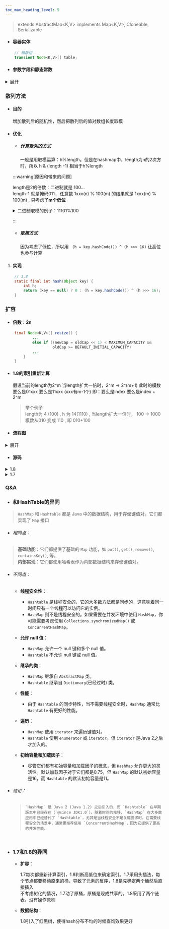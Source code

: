 ```yaml
---
toc_max_heading_level: 5
---
```

> extends AbstractMap\<K,V> implements Map\<K,V>, Cloneable, Serializable

* #### 容器实体

```java
    // 桶数组
    transient Node<K,V>[] table;
```

* #### 参数字段和静态常数

<details>

<summary>展开</summary>

* ###### loadFactor

  * 负载因子，默认0.75
  * 负载因子越高时间效率越低，空间效率越高
  * 表示预期的每个桶的元素的平均数量
  * 因为hash会发生碰撞、分布不均匀，如果这个值接近1，那就说明有些桶的元素大于1，需要用到链表或者树，查询效率就不是O(1)了
* ###### tableLength

  * 桶数组（表）的长度
* ###### threshold

  * 当前允许最大的容量（节点的个数）：tableLength*loadFactor
* ###### size

  * 键值对，节点个数
* ###### modCount

  * 记录HashMap内部结构发生变化的次数
* ###### DEFAULT_LOAD_FACTOR = 0.75f

  * 默认负载因子，当元素个数大于0.75*桶长度时扩容
* ###### TREEIFY_THRESHOLD = 8

  * 链表树化的阈值，桶的元素大于8树化
* ###### DEFAULT_INITIAL_CAPACITY = 1 \<< 4; // aka 16

  * 初始化的桶长度：16
* ###### MIN_TREEIFY_CAPACITY = 64;

  * 最小树化容量，树化时如果桶长度\<64要先扩容，不树化，防止出现很长的桶

</details>

### 散列方法

* #### 目的

   增加散列后的随机性，然后把散列后的值对数组长度取模
* #### 优化


  * ##### 计算散列的方式

     一般是用取模运算：h%length。但是在hashmap中，length为n的2次方时，所以 h & (length -1) 相当于h%length

   :::warning[原因和带来的问题]

   length是2的倍数：二进制就是 100...  
   length-1 就是掩码011...
   任意数 1xxx(n) % 100(m) 的结果就是 1xxx(m) % 100(m) , 只考虑了**m个低位**

   <details>

   <summary>二进制取模的例子：11101%100 </summary>


   * 从左侧开始，找到一个大于或等于除数 100 的数字。在这里，我们首先考虑 111。



  * 将 111 除以 100。结果为 1，余数为 11。



  * 将下一个位数 0 拉下来，得到 110。



  * 再次将 110 除以 100。结果为 1，余数为 10。



  * 最后，将最后一个位数 1 拉下来，得到 101。



  * 将 101 除以 100。结果为 1，余数为 1。


   </details>

   :::

  * ##### 取模方式
     因为考虑了低位，所以用 ` (h = key.hashCode()) ^ (h >>> 16)` 让高位也参与计算


1. #### 实现

```java
    // 1.8
    static final int hash(Object key) {
        int h;
        return (key == null) ? 0 : (h = key.hashCode()) ^ (h >>> 16);
    }
```

### 扩容

* #### 倍数：2n

```java
    final Node<K,V>[] resize() {
            ...
            else if ((newCap = oldCap << 1) < MAXIMUM_CAPACITY &&
                     oldCap >= DEFAULT_INITIAL_CAPACITY)
            ...
        }
    }
```

* #### 1.8的索引重新计算
  假设当前的length为2^m
  当length扩大一倍时，2^m -> 2^(m+1)
  此时的模数要么是01xxx 要么是11xxx  (xxx有m-1个)
  即：要么是index 要么是index + 2^m
  > 举个例子  
  length为 4 (100) , h 为 14(1110) , 当length扩大一倍时， 100 -> 1000  
  模数从010 变成 110 , 即 010+100

* #### 流程图

<details>

<summary>展开</summary>

```mermaid
graph TD
    A[开始resize]
    B[设置新桶数组容量和新的扩容阈值]
    C[将新容量设为当前容量的两倍]
    D[使用新的容量创建新的节点数组]
    E[遍历旧数组中的每个桶]
    F[确定高低位并且生成两个新桶]
    G[将元素放入新数组对应位置]

    A --> B
    B --> C
    C --> D
    D --> E
    E --> F
    F --> G

```

</details>

* #### 源码

<details>
    <summary>1.8</summary>

```java
    /**
     * @from 1.8
     * Initializes or doubles table size.  If null, allocates in
     * accord with initial capacity target held in field threshold.
     * Otherwise, because we are using power-of-two expansion, the
     * elements from each bin must either stay at same index, or move
     * with a power of two offset in the new table.
     *
     * @return the table
     */
    final Node<K,V>[] resize() {
        // 先确定下来 newCap 和 newThr
        // newCap:扩容之后table数组大小
        // newThr:下次需要扩容table时数组大小 (new threshold)
        Node<K,V>[] oldTab = table;
        int oldCap = (oldTab == null) ? 0 : oldTab.length;
        int oldThr = threshold;
        int newCap, newThr = 0;
        if (oldCap > 0) {
            if (oldCap >= MAXIMUM_CAPACITY) {
                threshold = Integer.MAX_VALUE;
                return oldTab;
            }
            else if ((newCap = oldCap << 1) < MAXIMUM_CAPACITY &&
                     oldCap >= DEFAULT_INITIAL_CAPACITY)
                newThr = oldThr << 1; // double threshold
        }
        else if (oldThr > 0) // initial capacity was placed in threshold
            newCap = oldThr;
        else {               // zero initial threshold signifies using defaults
            newCap = DEFAULT_INITIAL_CAPACITY;
            newThr = (int)(DEFAULT_LOAD_FACTOR * DEFAULT_INITIAL_CAPACITY);
        }
        if (newThr == 0) {
            float ft = (float)newCap * loadFactor;
            newThr = (newCap < MAXIMUM_CAPACITY && ft < (float)MAXIMUM_CAPACITY ?
                      (int)ft : Integer.MAX_VALUE);
        }
        threshold = newThr;
        @SuppressWarnings({"rawtypes","unchecked"})
        // 产生新的桶数组
        Node<K,V>[] newTab = (Node<K,V>[])new Node[newCap];
        table = newTab;
        if (oldTab != null) {
            //遍历旧桶
            for (int j = 0; j < oldCap; ++j) {
                Node<K,V> e;
                //找到每个桶，遍历桶（链表或者树）
                if ((e = oldTab[j]) != null) {
                    oldTab[j] = null;
                    //桶里只有一个元素
                    if (e.next == null)
                        newTab[e.hash & (newCap - 1)] = e;
                    //树的情况
                    else if (e instanceof TreeNode)
                        ((TreeNode<K,V>)e).split(this, newTab, j, oldCap);
                    else { // preserve order
                        // 低位桶
                        Node<K,V> loHead = null, loTail = null;
                        // 高位桶
                        Node<K,V> hiHead = null, hiTail = null;
                        Node<K,V> next;
                        // 1.8 不会对原桶做操作
                        do {
                            next = e.next;
                            // 判断是高位还是低位，oldCap二进制只有一个1，就判断hash的那一位是不是1
                            if ((e.hash & oldCap) == 0) {
                                // 尾插法，原桶遍历完就可以确定两个桶了
                                if (loTail == null)
                                    loHead = e;
                                else
                                    loTail.next = e;
                                loTail = e;
                            }
                            else {
                                if (hiTail == null)
                                    hiHead = e;
                                else
                                    hiTail.next = e;
                                hiTail = e;
                            }
                        } while ((e = next) != null);
                        // 插入两个高低位的桶
                        if (loTail != null) {
                            loTail.next = null;
                            newTab[j] = loHead;
                        }
                        if (hiTail != null) {
                            hiTail.next = null;
                            newTab[j + oldCap] = hiHead;
                        }
                    }
                }
            }
        }
        return newTab;
    }

```

</details>

<details>
    <summary>1.7</summary>

```java
    /**
     *@from 1.7
     * Transfers all entries from current table to newTable.
     * 头插法
     */
    void transfer(Entry[] newTable, boolean rehash) {
        int newCapacity = newTable.length;
        //  table 以及每个桶 是线程共享的
        for (Entry<K,V> e : table) {
            while(null != e) {
                //取出下一个
                Entry<K,V> next = e.next;
                //这个地方e.next 可能会变，因为原桶的head会一个一个变少
                if (rehash) {
                    e.hash = null == e.key ? 0 : hash(e.key);
                }
                //计算当前的index
                int i = indexFor(e.hash, newCapacity);
                //把找到的桶放到当前的下一个
                e.next = newTable[i];
                // 把当前拼接的桶放到预期位置
                newTable[i] = e;
                e = next;
            }
        }
    }
```

</details>

### Q&A

* ### 和HashTable的异同

> `HashMap` 和 `Hashtable` 都是 Java 中的数据结构，用于存储键值对。它们都实现了 `Map` 接口

  * ###### 相同点：
  
   >  **基础功能**：它们都提供了基础的 `Map` 功能，如 `put()`, `get()`, `remove()`, `containsKey()`, 等。  
      **内部实现**：它们都使用哈希表作为内部数据结构来存储键值对。
    
  * ###### 不同点：
  
    * **线程安全性**：
  
      - `Hashtable` 是线程安全的，它的大多数方法都是同步的，这意味着同一时间只有一个线程可以访问它的实例。
      - `HashMap` 则不是线程安全的。如果需要在并发环境中使用 `HashMap`，你可能需要考虑使用 `Collections.synchronizedMap()` 或 `ConcurrentHashMap`。
    * **允许 null 值**：
  
        - `HashMap` 允许一个 null 键和多个 null 值。
        - `Hashtable` 不允许 null 键或 null 值。
    * **继承的类**：
  
        - `HashMap` 继承自 `AbstractMap` 类。
        - `Hashtable` 继承自 `Dictionary`(已经过时) 类。
    * **性能**：
  
        - 由于 `Hashtable` 的同步特性，当不需要线程安全时，`HashMap` 通常比 `Hashtable` 有更好的性能。
    * **遍历**：
  
        - `HashMap` 使用 `iterator` 来遍历键值对。
        - `Hashtable` 使用 `enumerator` 或 `iterator`。但 `iterator` 是Java 2之后才加入的。
    * **初始容量和加载因子**：
  
        -   尽管它们都有初始容量和加载因子的概念，但 `HashMap` 允许更大的灵活性。默认加载因子对于它们都是0.75，但 `HashMap` 的默认初始容量是16，而 `Hashtable` 的默认初始容量是11。
*  ###### 结论：
  
    >     `HashMap` 是 Java 2 (Java 1.2) 之后引入的，而 `Hashtable` 在早期版本中已经存在（`@since JDK1.0`）。随着时间的推移，`HashMap` 在大多数应用中已经替代了 `Hashtable`，尤其是当线程安全不是关键要求时。在需要线程安全的场景中，通常更推荐使用 `ConcurrentHashMap`，因为它提供了更高的并发性能。  
  
<br/>

* ### 1.7和1.8的异同
  * **扩容**：  
  
    1.7每次都重新计算索引，1.8判断高低位来确定索引。1.7采用头插法，每个节点都要移动原来的桶，导致了元素的反序，1.8是先确定两个桶然后直接插入  
    不考虑树化的情况，1.7动了原桶，原桶是现成共享的。1.8采用了两个链表，没有操作原桶
  * **数据结构**：

    1.8引入了红黑树，使得hash分布不均的时候查询效果更好
